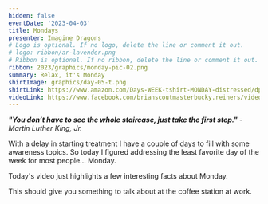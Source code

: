 ```yaml
---
hidden: false
eventDate: '2023-04-03'
title: Mondays
presenter: Imagine Dragons
# Logo is optional. If no logo, delete the line or comment it out.
# logo: ribbon/ar-lavender.png
# Ribbon is optional. If no ribbon, delete the line or comment it out.
ribbon: 2023/graphics/monday-pic-02.png
summary: Relax, it's Monday
shirtImage: graphics/day-05-t.png
shirtLink: https://www.amazon.com/Days-WEEK-tshirt-MONDAY-distressed/dp/B07PH9M7GZ
videoLink: https://www.facebook.com/brianscoutmasterbucky.reiners/videos/8881834558557665
---
```

***"You don’t have to see the whole staircase, just take the first step."*** *- Martin Luther King, Jr.*

With a delay in starting treatment I have a couple of days to fill with some awareness topics.  So today I figured addressing the least favorite day of the week for most people... Monday.

Today's video just highlights a few interesting facts about Monday.

This should give you something to talk about at the coffee station at work.


